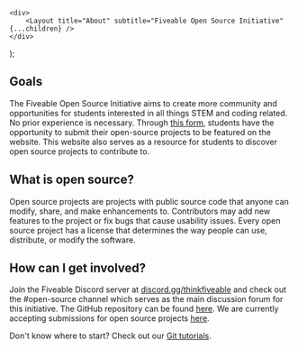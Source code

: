 
    <div>
        <Layout title="About" subtitle="Fiveable Open Source Initiative" {...children} />
    </div>
);

## Goals

The Fiveable Open Source Initiative aims to create more community and opportunities for students interested in
all things STEM and coding related. No prior experience is necessary. Through
[this form](https://forms.gle/ntDNx9KQoxLe5vXb6), students have the opportunity to submit their open-source
projects to be featured on the website. This website also serves as a resource for students to discover open
source projects to contribute to.

## What is open source?

Open source projects are projects with public source code that anyone can modify, share, and make enhancements
to. Contributors may add new features to the project or fix bugs that cause usability issues. Every open
source project has a license that determines the way people can use, distribute, or modify the software.

## How can I get involved?

Join the Fiveable Discord server at [discord.gg/thinkfiveable](https://discord.gg/thinkfiveable) and check out
the #open-source channel which serves as the main discussion forum for this initiative. The GitHub repository
can be found [here](https://github.com/ThinkFiveable/open). We are currently accepting submissions for open
source projects
[here](https://docs.google.com/forms/d/e/1FAIpQLSeMuqyb8Tdf3Z2oY0kkFN7frYQT9RX97X09diiCW6FtoFZ1rQ/viewform).

Don't know where to start? Check out our
[Git tutorials](https://github.com/ThinkFiveable/open/blob/main/git-tutorials/git.md).
